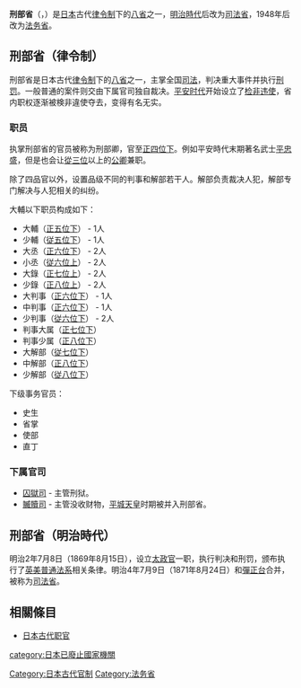 '''刑部省'''（{{lang|ja|刑部省}}，{{lang|ja|ぎょうぶしょう}}）是[[日本|日本]]古代[[律令制|律令制]]下的[[日本古代职官|八省]]之一，[[明治時代|明治時代]]后改为[[司法省|司法省]]，1948年后改为[[法务省|法务省]]。

==刑部省（律令制）==
刑部省是日本古代[[中華法系|律令制]]下的[[日本古代职官|八省]]之一，主掌全国[[司法|司法]]，判决重大事件并执行[[刑罚|刑罚]]。一般普通的案件则交由下属官司独自裁决。[[平安时代|平安时代]]开始设立了[[检非违使|检非违使]]，省内职权逐渐被検非違使夺去，变得有名无实。
===职员===
执掌刑部省的官员被称为刑部卿，官至[[正四位|正四位下]]。例如平安時代末期著名武士[[平忠盛|平忠盛]]，但是也会让[[從三位|從三位]]以上的[[公卿|公卿]]兼职。

除了四品官以外，设置品级不同的判事和解部若干人。解部负责裁决人犯，解部专门解决与人犯相关的纠纷。

大輔以下职员构成如下：

* 大輔（[[正五位|正五位下]]） - 1人
* 少輔（[[從五位|従五位下]]） - 1人
* 大丞（[[正六位|正六位下]]） - 2人
* 小丞（[[従六位|従六位上]]） - 2人
* 大錄（[[正七位|正七位上]]） - 2人
* 少錄（[[正八位|正八位上]]） - 2人
* 大判事（[[正六位|正六位下]]） - 1人
* 中判事（[[正六位|正六位下]]） - 1人
* 少判事（[[従六位|従六位下]]） - 2人
* 判事大属（[[正七位|正七位下]]）
* 判事少属（[[正八位|正八位下]]）
* 大解部（[[従七位|従七位下]]）
* 中解部（[[正八位|正八位下]]）
* 少解部（[[従八位|従八位下]]）
下级事务官员：
* 史生
* 省掌
* 使部
* 直丁

===下属官司===
*[[囚獄司|囚獄司]] - 主管刑狱。
*[[贓贖司|贓贖司]] - 主管没收财物，[[平城天皇|平城天皇]]时期被并入刑部省。

==刑部省（明治時代）==
明治2年7月8日（1869年8月15日），设立[[太政官|太政官]]一职，执行判决和刑罚，颁布执行了[[欧美法系|英美普通法系]]相关条律。明治4年7月9日（1871年8月24日）和[[彈正台|彈正台]]合并，被称为[[司法省|司法省]]。

== 相關條目 ==
* [[日本古代职官|日本古代职官]]

{{日本律令制官職}}

[[category:日本已廢止國家機關|category:日本已廢止國家機關]]
[[Category:日本古代官制|Category:日本古代官制]]
[[Category:法务省|Category:法务省]]